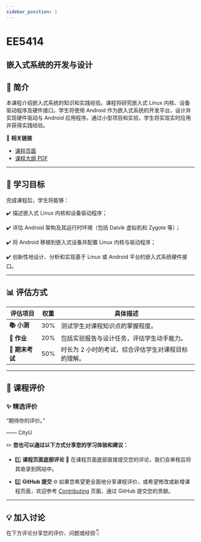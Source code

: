 ```yaml
---
sidebar_position: 1
---
```


# EE5414
## 嵌入式系统的开发与设计

## **📘 简介**
本课程介绍嵌入式系统的知识和实践经验。课程将研究嵌入式 Linux 内核、设备驱动程序及硬件接口。学生将使用 Android 作为嵌入式系统的开发平台，设计并实现硬件驱动与 Android 应用程序。通过小型项目和实验，学生将实现实时应用并获得实践经验。

🔗 **相关链接**
- [课程页面](https://www.cityu.edu.hk/catalogue/pg/202425/course/EE5414.htm)
- [课程大纲 PDF](https://www.cityu.edu.hk/catalogue/pg/202425/course/EE5414.pdf)

---

## **🎯 学习目标**

完成课程后，学生将能够：

✔️ 描述嵌入式 Linux 内核和设备驱动程序；

✔️ 评估 Android 架构及其运行时环境（包括 Dalvik 虚拟机和 Zygote 等）；

✔️ 将 Android 移植到嵌入式设备并配置 Linux 内核与驱动程序；

✔️ 创新性地设计、分析和实现基于 Linux 或 Android 平台的嵌入式系统硬件接口。

---

## **📊 评估方式**

| **评估项目**          | **权重** | **具体描述**                                                                                       |
|----------------------|---------|---------------------------------------------------------------------------------------------------|
| **📚 小测**            | 30%     | 测试学生对课程知识点的掌握程度。                                                                    |
| **📝 作业**           | 20%     | 包括实验报告与设计任务，评估学生动手能力。                                                           |
| **📖 期末考试**       | 50%     | 时长为 2 小时的考试，综合评估学生对课程目标的理解。                                                  |

---

## **💬 课程评价**

### ✨ **精选评价**
<div className={commentStyles.commentBox}>
    <p className={commentStyles.commentText}>
        “期待你的评价。”
    </p>
    <p className={commentStyles.commentAuthor}>—— CityU</p>
</div>

✏️ **您也可以通过以下方式分享您的学习体验和建议：**

- 1️⃣ **课程页面底部评论**
💬 在课程页面底部直接提交您的评论，我们会审核后将其收录到网站中。

- 2️⃣ **GitHub 提交**
🌐 如果您希望更全面地分享课程评价，或希望修改或新增课程页面，欢迎参考 [Contributing](https://penjc.github.io/CityU/contributing) 页面，通过 GitHub 提交您的贡献。

---

## **💡 加入讨论**

在下方评论分享您的评价、问题或经验👇
<Utterances />
